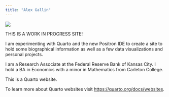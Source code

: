 ```yaml
---
title: "Alex Gallin"
---
```


![](headshot.png)

THIS IS A WORK IN PROGRESS SITE!

I am experimenting with Quarto and the new Positron IDE to create a site to hold some biographical information as well as a few data visualizations and personal projects.

I am a Research Associate at the Federal Reserve Bank of Kansas City.  I hold a BA in Economics with a minor in Mathematics from Carleton College.

This is a Quarto website.

To learn more about Quarto websites visit <https://quarto.org/docs/websites>.
